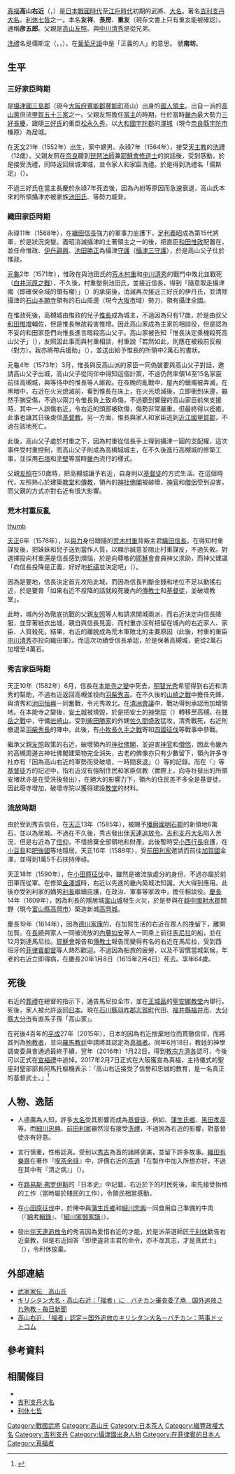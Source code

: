 {{Otheruses|高山重友 (越前守)|subject=[[安土桃山時代|安土桃山時代]]的[[吉利支丹大名|吉利支丹大名]]|other=[[室町時代|室町時代]]的高山越前守重友}}
{{日本武士
|名稱= 高山 右近
|圖片名稱= Takayama-Ukon.jpg
|圖片大小= 250px
|圖片說明= 
|時代= [[日本戰國時代|日本戰國時代]]—[[江戶時代|江戶時代]]前期
|出生日期= 1552年（[[天文_(後奈良天皇)|天文]]21年）
|出生地點= 
|逝世日期= （{{death date and age|1615|2|5|1552}}<br>（[[慶長|慶長]]20年1月8日）
|逝世地點= 
|假名= 
|羅馬字= 
|幼名= 
|改名= 
|别名= 友祥、長房、重友<BR>彦五郎、右近大夫、右近允、右近助（通稱）
|諡号= 
|神号= 
|戒名= 南坊等伯
|霊名 = 儒斯定（Justo）
|墓所= 
|朝廷官位= [[從五位下|從五位下]][[大藏少輔|大藏少輔]]
|幕府職位= 
|主君= [[松永久秀|松永久秀]]→[[和田惟政|和田惟政]]→[[荒木村重|荒木村重]]→[[織田信長|織田信長]]→[[豐臣秀吉|豐臣秀吉]]→[[前田利家|前田利家]]→[[前田利長|利長]]
|藩= 
|氏族= {{tsl|ja|高山氏}}
|父母= 父：[[高山友照|高山友照]]<BR>母：[[高山瑪利亞|高山瑪利亞]]
|養父= 
|養母= 
|兄弟= 弟：[[高山太郎右衛門|太郎右衛門]]
|姐妹= 妹：[[和田惟政|和田惟政]]室
|正室= [[高山妙|高山妙]]
|側室= 
|嗣子= [[高山長房|長房]]、[[高山忠右衛門|忠右衛門]]、[[高山亮之進|亮之進]]
|嗣女= [[高山露西亞|露西亞]]（[[横山康玄|横山康玄]]室）
|養子= 
|養女= 
}}

{{Infobox saint
| name = [[真福|真福]] 儒斯定高山右近
| image = 
| imagesize = 
| alt = 
| caption = 
| titles = 
| birth_name =
| birth_date = [[天文_(後奈良天皇)|天文]]21年（1552年）
| birth_place = 
| home_town = 
| residence = 
| death_date = [[慶長|慶長]]20年1月8日（1615年2月5日）
| death_place =
| venerated_in = [[天主教會|天主教會]]
| beatified_date = 2017年2月7日
| beatified_place = [[日本|日本]][[大阪市|大阪]]
| beatified_by = [[安日洛·阿馬托|安日洛·阿馬托]]樞機
| canonized_date = 
| canonized_place = 
| canonized_by = [[馬尼拉聖母無原罪聖殿主教座堂|馬尼拉聖母無原罪聖殿主教座堂]]
| major_shrine = 
| feast_day = 2月3日
| attributes = 
| patronage = {{unbulleted list|日本基督徒}}
| issues = 
| suppressed_date = 
| influences = 
| influenced = 
| tradition = 
| major_works = 
}}
[[真福|真福]]'''高山右近'''（{{jpn|j=高山 右近|kana=たかやま うこん|rm=Takayama Ukon}}，{{bd|1552年||1615年|2月4日}}）是[[日本戰國時代|日本戰國時代]]至[[江戶時代|江戶時代]]初期的武將、[[大名_(稱謂)|大名]]。著名[[吉利支丹大名|吉利支丹大名]]。[[利休七哲|利休七哲]]之一。本名'''友祥'''、'''長房'''、'''重友'''（現存文書上只有重友能被確認）。通稱'''彦五郎'''。父親是[[高山友照|高山友照]]。與[[中川清秀|中川清秀]]是從兄弟。

[[洗禮|洗禮]]名是儒斯定（{{lang|ja|ジュスト}}，{{lang-pt|Justo}}，{{lang-la|Iustus}}），在[[葡萄牙語|葡萄牙語]]中是「正義的人」的意思。 號'''南坊'''。

== 生平 ==
=== 三好家臣時期 ===
{{tsl|ja|高山氏}}是[[攝津國|攝津國]][[三島郡_(攝津國)|三島郡]]{{tsl|ja|高山庄}}（現今[[大阪府|大阪府]][[豐能郡|豐能郡]][[豐能町|豐能町]]高山）出身的[[國人領主|國人領主]]。出自{{tsl|ja|秩父氏}}一派的[[高山黨|高山黨]]庶流[[甲賀五十三家|甲賀五十三家]]之一。父親友照擔任[[當主|當主]]的時期，仕於當時[[畿內|畿內]]最大勢力[[三好長慶|三好長慶]]，跟隨[[三好氏|三好氏]]的重臣[[松永久秀|松永久秀]]，以[[大和國|大和國]][[宇陀郡|宇陀郡]]的[[澤城|澤城]]（現今[[奈良縣|奈良縣]][[宇陀市|宇陀市]]榛原）為居城。

在[[天文_(後奈良天皇)|天文]]21年（1552年）出生，家中嫡男。永祿7年（1564年），接受[[天主教|天主教]]的[[洗禮|洗禮]]（12歲）。父親友照在[[奈良市|奈良]]聽到[[琵琶法師|琵琶法師]]兼[[耶穌會|耶穌會]][[修道士|修道士]]{{tsl|ja|ロレンソ了斎|洛倫索了齋}}的說話後，受到感動，於是接受洗禮，同時返回居城澤城，並令家人和家臣洗禮。於是得到洗禮名「儒斯定」（{{lang|ja|ジュスト}}）。

不過三好氏在當主長慶於永祿7年死去後，因為內紛等原因而急速衰退，高山氏本來的所領攝津亦被豪族[[池田氏|池田氏]]、{{tsl|ja|伊丹氏}}等勢力威脅。

=== 織田家臣時期 ===
永祿11年（1568年），在[[織田信長|織田信長]]強力的軍事力庇護下，[[足利義昭|足利義昭]]成為第15代將軍，於是狀況突變。義昭消滅攝津的土著領主之一的{{tsl|ja|入江氏}}後，把直臣[[和田惟政|和田惟政]]配置在{{tsl|ja|高槻城}}，並任命惟政、[[伊丹親興|伊丹親興]]、[[池田勝正|池田勝正]]為攝津[[守護|守護]]（[[攝津三守護|攝津三守護]]），於是高山父子仕於惟政。

[[元龜|元龜]]2年（1571年），惟政在與池田氏的{{tsl|ja|被官}}[[荒木村重|荒木村重]]和[[中川清秀|中川清秀]]的戰鬥中敗北並戰死（[[白井河原之戰|白井河原之戰]]），不久後，村重壓倒池田氏，並接近信長，得到「隨意取走攝津國（即確保全域的領有權）」（{{lang|ja|摂津国の切り取り勝手}}）的承諾後，消滅再次接近三好氏的伊丹氏，並清除攝津的[[石山本願寺|石山本願寺]]領有的石山周邊（現今[[大阪市|大阪市]]域）勢力，領有攝津全國。

在惟政死後，高槻城由惟政的兒子[[和田惟長|惟長]]成為城主，不過因為只有17歲，於是由叔父[[和田惟增|和田惟增]]輔佐，但是惟長無故殺害惟增。因此高山家成為主家的相談役，但是認為不妥的和田家臣們向惟長進言暗殺高山父子。高山家被告知「惟長決定乘機殺死高山父子」（{{lang|ja|惟長は好機があり次第、高山親子を殺すことに決めた}}），友照因此事而與村重相談，村重說「若然如此，則應在被殺前反殺（對方）。我亦將帶兵援助」（{{lang|ja|もしそうであるなら殺される前に殺すべきだ。自分は兵をもって援助する}}），並送出給予惟長的所領中2萬石的書狀。

元龜4年（1573年）3月，惟長與反高山派的家臣一同偽裝要與高山父子對話，邀請高山父子出城，高山父子從同伴中得知這個計策，不過仍然率領14至15名家臣前往高槻城，與等待中的惟長等人廝殺。在夜晚的亂戰中，屋內的蠟燭被弄滅，在黑暗中，右近在火光熄滅前，看到惟長在床上，在火光熄滅後，立即衝到床邊，雖然手腕受傷，不過以兩刀令惟長負上致命傷，不過聽到響聲的高山家臣前來支援時，其中一人誤傷右近，令右近的頭部被砍傷，傷勢非常嚴重，但最終得以痊癒，此事也讓其日後虔信[[基督教|基督教]]。另一方面，惟長與家人和家臣逃到[[近江國|近江國]][[甲賀郡|甲賀郡]]，不過在該地死亡。

此後，高山父子處於村重之下，因為村重從信長手上得到攝津一圓的支配權，這次事件受村重控制，而高山父子則成為高槻城城主，在不久後進行高槻城的修築工事，並採用[[石垣|石垣]]和[[塗壁|塗壁]]等當時[[畿內|畿內]]流行的樣式。

父親[[高山友照|友照]]在50歲時，把高槻城讓予右近，自身則以[[基督徒|基督徒]]的方式生活。在這個時代，友照熱心於建築[[教堂|教堂]]和[[傳教|傳教]]，領內的[[神社佛閣|神社佛閣]]被破壞，[[神官|神官]]和[[僧侶|僧侶]]受到迫害，而父親的方式亦對右近有很大影響。

=== 荒木村重反亂 ===
[[FILE:Araki_Murashige.jpg|thumb]]
{{Main|有岡城之戰}}

[[天正_(日本)|天正]]6年（1578年），以[[與力|與力]]身份跟隨的[[荒木村重|荒木村重]]背叛主君[[織田信長|織田信長]]。在得知村重謀反後，把妹妹和兒子送到{{tsl|ja|有岡城}}當作人質，以顯示誠意並阻止村重謀反，不過失敗。對選擇投向村重還是信長感到煩惱，於是向尊敬的[[耶穌會|耶穌會]]會員{{tsl|en|Gnecchi-Soldo Organtino|涅奇-索尔多·奥尔甘蒂诺}}神父求助，而神父建議「向信長投降是正義，好好地[[祈禱|祈禱]]並決定吧」（{{lang|ja|信長に降るのが正義であるが、よく祈って決断せよ}}）。

因為{{tsl|ja|高槻城}}是要地，信長決定首先攻陷此城，而因為信長判斷金錢和地位不足以動搖右近，於是要脅「如果右近不投降的話就殺死畿內的[[傳教士|傳教士]]和[[基督徒|基督徒]]，並破壞教堂」。

此時，城內分為徹底抗戰的父親[[高山友照|友照]]等人和請求開城兩派，而右近決定向信長降服，並穿著紙衣出城，親自與信長見面，而村重亦沒有把留在城內的右近家人、家臣、人質殺死。結果，右近的離脱成為荒木軍敗北的主要原因（此後，村重的重臣[[中川清秀|中川清秀]]亦投向織田軍）。而這次功績受信長承認，於是保著高槻城，更從2萬石加增至4萬石。

=== 秀吉家臣時期 ===
天正10年（1582年）6月，信長在[[本能寺之變|本能寺之變]]中死去，[[明智光秀|明智光秀]]希望得到右近和清秀的幫助，不過右近返回高槻並投向[[羽柴秀吉|羽柴秀吉]]。在不久後的[[山崎之戰|山崎之戰]]中擔任先鋒，與清秀和[[池田恒興|池田恒興]]一同奮戰，令光秀敗北。在[[清洲會議|清洲會議]]中，戰功得到承認而加增領地。在本能寺之變後，[[安土城|安土城]]被燒毀，於是把安土的[[神學院|神學院]]（{{lang|ja|セミナリヨ}}）轉移至高槻。在[[賤岳之戰|賤岳之戰]]中，守備[[岩崎山|岩崎山]]，受到[[柴田勝家|柴田勝家]]的外甥[[佐久間盛政|佐久間盛政]]猛攻，清秀戰死，右近則撤退至[[羽柴秀長|羽柴秀長]]的陣中。此後，有[[小牧長久手之戰|小牧長久手之戰]]寄和[[四國征伐|四國征伐]]等戰事中參戰。

繼承父親[[高山友照|友照]]政策的右近，破壞領內的[[神社佛閣|神社佛閣]]，並迫害[[神官|神官]]和[[僧侶|僧侶]]，因此令畿內的高槻周邊古神社佛閣建築物完全消失，古老的佛像亦只有少數留下，領內許多寺社亦有「因為高山右近的軍勢而受破壞，一時間衰退」（{{lang|ja|高山右近の軍勢により破壊され、一時衰退した}}）等的記錄。而在『{{tsl|ja|フロイス日本史|弗洛伊斯日本史}}』等[[基督徒|基督徒]]方的記述中，指右近沒有強制住民和家臣信教（實際上，向寺社發出的所領安堵狀亦是在受洗後發出），在絕大的影響力下，領內的住民差不多全是基督徒。因此廢寺增加，破壞寺院以獲得建設[[教堂|教堂]]的材料。

=== 流放時期 ===
由於受到秀吉信任，在[[天正_(日本)|天正]]13年（1585年），被賜予[[播磨國|播磨國]][[明石郡|明石郡]]的新領地6萬石，並以{{tsl|ja|船上城}}為居城。不過在不久後，秀吉發出[[伴天連追放令|伴天連追放令]]。[[吉利支丹大名|吉利支丹大名]]陷入苦況，但是右近為了[[信仰|信仰]]，不惜捨棄全部領地和財產。此後暫時受[[小西行長|小西行長]]庇護，在[[小豆島|小豆島]]和[[肥後國|肥後國]]等地隱居。天正16年（1588年），受[[前田利家|前田利家]]邀請而前往[[加賀國|加賀國]]金澤，並得到1萬5千石扶持俸祿。

天正18年（1590年），在[[小田原征伐|小田原征伐]]中，雖然是被流放處分的身份，不過亦屬於前田軍而從軍。在修築[[金澤城|金澤城]]時，右近以先進的畿內築城法知識，大大得到應用。此後亦受到利家的嫡男[[前田利長|利長]]繼續庇護，在政治、軍事等家政中，擔任相談役。[[慶長|慶長]]14年（1609年），因為利長的隱居城[[富山城|富山城]]發生火災，於是參與在[[越中國|越中國]][[射水郡|射水郡]]關野（現今[[富山縣|富山縣]][[高岡市|高岡市]]）築造新城[[高岡城|高岡城]]。

慶長19年（1614年），因為[[德川家康|德川家康]]的{{tsl|ja|禁教令}}，在加賀生活的右近在眾人的挽留下，離開加賀。在[[長崎|長崎]]與家人一同被流放的[[內藤如安|內藤如安]]等人一同乘上前往[[馬尼拉|馬尼拉]]的船，並在12月到達馬尼拉。[[耶穌會|耶穌會]]報告和[[傳教士|傳教士]]報告而變得有名的右近在馬尼拉，受到西班牙的[[菲律賓總督列表|菲律賓都督]]{{tsl|en|Juan de Silva|胡安·德·席尔瓦}}等人熱烈歡迎。不過因為船旅的疲勞，以及不習慣當城氣候，年老的右近立即得病，在慶長20年1月8日（1615年2月4日）死去。享年64歲。

== 死後 ==
右近的[[葬禮|葬禮]]在總督的指示下，通告馬尼拉全市，並在[[王城區|王城區]]的[[聖安娜教堂_(馬尼拉)|聖安娜教堂]]內舉行。死後，家人被允許返回[[日本|日本]]。現在[[石川縣|石川縣]][[羽咋郡|羽咋郡]][[志賀町|志賀町]]代田、[[福井縣|福井縣]][[福井市|福井市]]、[[大分縣|大分縣]][[大分市|大分市]]有直系子孫「高山家」。

在死後4百年的[[平成|平成]]27年（2015年），日本的{{tsl|ja|カトリック中央協議会|天主教中央協議會}}因為右近捨棄地位而貫徹信仰，而將其列為[[殉教者|殉教者]]，並向[[羅馬教廷|羅馬教廷]]申請將其認定為[[真福者|真福者]]。同年6月18日，教廷的神學調查委員會通過最終手續，翌年（2016年）1月22日，得到[[教宗|教宗]][[方濟各_(教宗)|方濟各]]認可，今後可以正式在[[宣福禮|宣福禮]]中追悼。2017年2月7日正式在大阪獲宣為真福，主持儀式的聖座封聖部部長阿馬托樞機表示：「高山右近接受了信譽和忠誠的教育，是一名真正的基督武士。」<ref name="宣福">{{cite news |author= |url=http://zht.radiovaticana.va/news/2017/02/07/%E6%97%A5%E6%9C%AC%E6%AE%89%E9%81%93%E8%80%85%E9%AB%98%E5%B1%B1%E5%8F%B3%E8%BF%91%E8%A2%AB%E5%86%8A%E5%B0%81%E7%82%BA%E7%9C%9F%E7%A6%8F%EF%BC%9A%E4%BB%96%E6%98%AF%E5%9F%BA%E7%9D%A3%E7%9A%84%E6%AD%A6%E5%A3%AB/1291061 |title=日本殉道者高山右近被冊封為真福：他是基督的武士 |newspaper=梵諦岡電台 |date=2017-02-07 |language= |location= |accessdate=2017-02-08 |archive-date=2017-02-11 |archive-url=https://web.archive.org/web/20170211081303/http://zht.radiovaticana.va/news/2017/02/07/%E6%97%A5%E6%9C%AC%E6%AE%89%E9%81%93%E8%80%85%E9%AB%98%E5%B1%B1%E5%8F%B3%E8%BF%91%E8%A2%AB%E5%86%8A%E5%B0%81%E7%82%BA%E7%9C%9F%E7%A6%8F%EF%BC%9A%E4%BB%96%E6%98%AF%E5%9F%BA%E7%9D%A3%E7%9A%84%E6%AD%A6%E5%A3%AB/1291061 |dead-url=no }}</ref>

== 人物、逸話 ==
*人德廣為人知，許多[[大名_(稱謂)|大名]]受其影響而成為[[基督徒|基督徒]]，例如{{tsl|ja|牧村政治||牧村政治}}、[[蒲生氏鄉|蒲生氏鄉]]、[[黑田孝高|黑田孝高]]等。而[[細川忠興|細川忠興]]、[[前田利家|前田利家]]雖然沒有接受[[洗禮|洗禮]]，不過因為右近的影響，對基督徒亦有好意。

*言行慎重，性格認真。受到以[[豐臣秀吉|秀吉]]為首的諸將褒美，並留下許多故事。[[織田有樂齋|織田有樂齋]]在著作『[[喫茶余祿|喫茶余祿]]』中，評價右近的[[茶道|茶道]]「在製作中加入所想亦好，不過在其中有『清之病』」（{{lang|ja|作りも思い入れも良いが、どこか清の病いがある}}）。

*在[[路易斯·弗罗伊斯|路易斯·弗罗伊斯]]的『日本史』中記載，右近於{{tsl|ja|高槻城}}下的村民死後，率先接受抬棺的工作（當時屬於賤民的工作），令領民相當感動。

*在[[小田原征伐|小田原征伐]]中，於陣中與[[蒲生氏鄉|蒲生氏鄉]]和[[細川忠興|細川忠興]]一同食用自己準備的牛肉（『[[綿考輯錄|綿考輯錄]]』、『[[細川家御家譜|細川家御家譜]]』）。

*發出[[伴天連追放令|伴天連追放令]]的秀吉因為愛惜右近的才能，於是派茶道師匠[[千利休|千利休]]勸告右近棄教，但是右近回答「即使違背主君的命令，亦不改其志，才是真武士」（{{lang|ja|主君の命令に背いても志を変えないのが真の武士である}}），令利休放棄。

== 外部連結 ==
*[http://www2.harimaya.com/sengoku/html/takayama.html 武家家伝＿高山氏] {{Wayback|url=http://www2.harimaya.com/sengoku/html/takayama.html |date=20210415091703 }}
*[https://web.archive.org/web/20160110162928/http://mainichi.jp/articles/20150621/ddm/041/040/080000c キリシタン大名・高山右近：「福者」に　バチカン審査委了承　国外追放され殉教 - 毎日新聞]
*[http://www.jiji.com/jc/article?k=2016012200885&g=soc 高山右近、「福者」認定＝国外追放のキリシタン大名－バチカン：時事ドットコム] {{Wayback|url=http://www.jiji.com/jc/article?k=2016012200885&g=soc |date=20160506175816 }}

==參考資料==
{{reflist}}

== 相關條目 ==
*{{tsl|ja|高山氏}}
*[[吉利支丹大名|吉利支丹大名]]
*[[利休七哲|利休七哲]]

{{Authority control}}
[[Category:戰國武將|Category:戰國武將]]
[[Category:高山氏|Category:高山氏]]
[[Category:日本茶人|Category:日本茶人]]
[[Category:織豐政權大名|Category:織豐政權大名]]
[[Category:吉利支丹|Category:吉利支丹]]
[[Category:攝津國出身人物|Category:攝津國出身人物]]
[[Category:在菲律賓的日本人|Category:在菲律賓的日本人]]
[[Category:真福者|Category:真福者]]